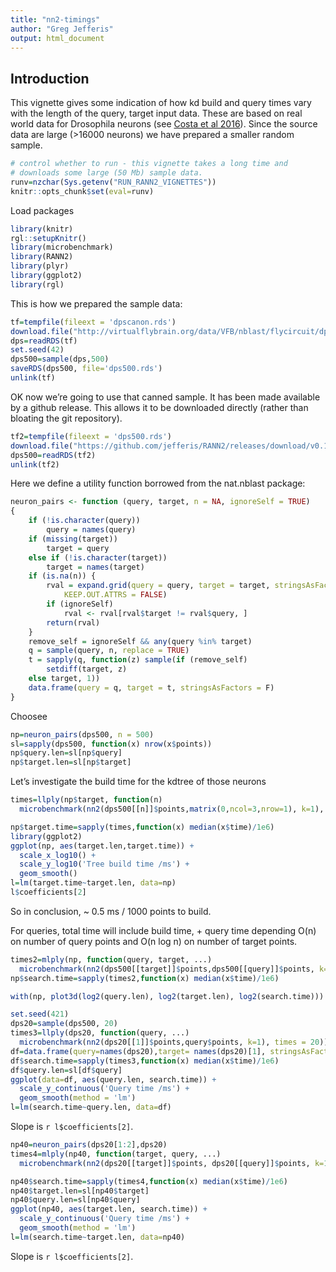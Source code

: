 ```yaml
---
title: "nn2-timings"
author: "Greg Jefferis"
output: html_document
---
```


## Introduction

This vignette gives some indication of how kd build and query times
vary with the length of the query, target input data. These are based
on real world data for Drosophila neurons 
(see [Costa et al 2016](https://doi.org/10.1016/j.neuron.2016.06.012)).
Since the source data are large (>16000 neurons) we have prepared a smaller 
random sample.

```r
# control whether to run - this vignette takes a long time and
# downloads some large (50 Mb) sample data.
runv=nzchar(Sys.getenv("RUN_RANN2_VIGNETTES"))
knitr::opts_chunk$set(eval=runv)
```

Load packages

```r
library(knitr)
rgl::setupKnitr()
library(microbenchmark)
library(RANN2)
library(plyr)
library(ggplot2)
library(rgl)
```

This is how we prepared the sample data:

```r
tf=tempfile(fileext = 'dpscanon.rds')
download.file("http://virtualflybrain.org/data/VFB/nblast/flycircuit/dpscanon.rds", destfile = tf)
dps=readRDS(tf)
set.seed(42)
dps500=sample(dps,500)
saveRDS(dps500, file='dps500.rds')
unlink(tf)
```

OK now we're going to use that canned sample. It has been made available by a
github release. This allows it to be downloaded directly (rather than bloating
the git repository).

```r
tf2=tempfile(fileext = 'dps500.rds')
download.file("https://github.com/jefferis/RANN2/releases/download/v0.12pre/dps500.rds", destfile = tf2)
dps500=readRDS(tf2)
unlink(tf2)
```


Here we define a utility function borrowed from the nat.nblast package:

```r
neuron_pairs <- function (query, target, n = NA, ignoreSelf = TRUE) 
{
    if (!is.character(query)) 
        query = names(query)
    if (missing(target)) 
        target = query
    else if (!is.character(target)) 
        target = names(target)
    if (is.na(n)) {
        rval = expand.grid(query = query, target = target, stringsAsFactors = FALSE, 
            KEEP.OUT.ATTRS = FALSE)
        if (ignoreSelf) 
            rval <- rval[rval$target != rval$query, ]
        return(rval)
    }
    remove_self = ignoreSelf && any(query %in% target)
    q = sample(query, n, replace = TRUE)
    t = sapply(q, function(z) sample(if (remove_self) 
        setdiff(target, z)
    else target, 1))
    data.frame(query = q, target = t, stringsAsFactors = F)
}
```


Choosee 

```r
np=neuron_pairs(dps500, n = 500)
sl=sapply(dps500, function(x) nrow(x$points))
np$query.len=sl[np$query]
np$target.len=sl[np$target]
```

Let's investigate the build time for the kdtree of those neurons
```r
times=llply(np$target, function(n)
  microbenchmark(nn2(dps500[[n]]$points,matrix(0,ncol=3,nrow=1), k=1), times = 20))
```

```r
np$target.time=sapply(times,function(x) median(x$time)/1e6)
library(ggplot2)
ggplot(np, aes(target.len,target.time)) +
  scale_x_log10() + 
  scale_y_log10('Tree build time /ms') +
  geom_smooth()
l=lm(target.time~target.len, data=np)
l$coefficients[2]
```

So in conclusion, ~ 0.5 ms / 1000 points to build.

For queries, total time will include build time, + query time depending O(n)
on number of query points and O(n log n) on number of target points.

```r
times2=mlply(np, function(query, target, ...)
  microbenchmark(nn2(dps500[[target]]$points,dps500[[query]]$points, k=1), times = 20))
np$search.time=sapply(times2,function(x) median(x$time)/1e6)
```

```r
with(np, plot3d(log2(query.len), log2(target.len), log2(search.time)))
```

```r
set.seed(421)
dps20=sample(dps500, 20)
times3=llply(dps20, function(query, ...)
  microbenchmark(nn2(dps20[[1]]$points,query$points, k=1), times = 20))
df=data.frame(query=names(dps20),target= names(dps20)[1], stringsAsFactors = F)
df$search.time=sapply(times3,function(x) median(x$time)/1e6)
df$query.len=sl[df$query]
ggplot(data=df, aes(query.len, search.time)) +
  scale_y_continuous('Query time /ms') +
  geom_smooth(method = 'lm')
l=lm(search.time~query.len, data=df)
```

Slope is `r l$coefficients[2]`.

```r
np40=neuron_pairs(dps20[1:2],dps20)
times4=mlply(np40, function(target, query, ...)
  microbenchmark(nn2(dps20[[target]]$points, dps20[[query]]$points, k=1), times = 20))

np40$search.time=sapply(times4,function(x) median(x$time)/1e6)
np40$target.len=sl[np40$target]
np40$query.len=sl[np40$query]
ggplot(np40, aes(target.len, search.time)) +
  scale_y_continuous('Query time /ms') +
  geom_smooth(method = 'lm')
l=lm(search.time~target.len, data=np40)
```

Slope is `r l$coefficients[2]`.
